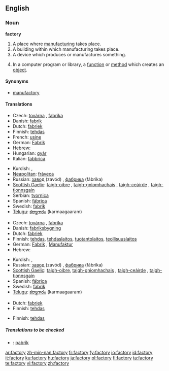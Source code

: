 ==English==

===Noun===
'''factory'''

# A place where [[manufacture|manufacturing]] takes place.
# A building within which manufacturing takes place.
# A device which produces or manufactures something.
# {{programming}} In a computer program or library, a [[function]] or [[method]] which creates an [[object]].

====Synonyms====
*[[manufactory]]

====Translations====
{{trans-top|manufacturing place}}
*Czech: [[továrna]] {{f}}, [[fabrika]] {{f}}
*Danish: [[fabrik]] {{c}}
*Dutch: [[fabriek]] {{f}}
*Finnish: [[tehdas]]
*French: [[usine]] {{f}}
*German: [[Fabrik]] {{f}}
*Hebrew: {{he-translation|מפעל|mif`ál}} {{m}}
*Hungarian: [[gyár]]
*Italian: [[fabbrica]] {{f}}
{{trans-mid}}
*Kurdish: {{KUchar|[[کارگه‌]]}}, {{KUchar|[[کارخانه‌]]}}
*[[Neapolitan]]: [[fràveca]] {{f}}
*Russian: [[завод]] (zavód) {{m}}, [[фабрика]] (fábrika) {{f}}
*[[Scottish Gaelic]]: [[taigh-oibre]] {{m}}, [[taigh-gnìomhachais]] {{m}}, [[taigh-ceàirde]] {{m}}, [[taigh-tionnsgain]] {{m}}
*Serbian: [[tvornica]] {{f}}
*Spanish: [[fábrica]] {{f}}
*Swedish: [[fabrik]] {{c}}
*[[Telugu]]: [[కర్మాగారం]] (karmaagaaram)
{{trans-bottom}}

{{trans-top|manufacturing building}}
*Czech: [[továrna]] {{f}}, [[fabrika]] {{f}}
*Danish: [[fabriksbygning]] {{c}}
*Dutch: [[fabriek]] {{f}}
*Finnish: [[tehdas]], [[tehdaslaitos]], [[tuotantolaitos]], [[teollisuuslaitos]]
*German: [[Fabrik]] {{f}}, [[Manufaktur]] {{f}}
*Hebrew: {{he-translation|מפעל|mif`ál}} {{m}}
{{trans-mid}}
*Kurdish: {{KUchar|[[کارگه‌]]}}, {{KUchar|[[کارخانه‌]]}}
*Russian: [[завод]] (zavód) {{m}}, [[фабрика]] (fábrika) {{f}}
*[[Scottish Gaelic]]: [[taigh-oibre]], [[taigh-gnìomhachais]] {{m}}, [[taigh-ceàirde]] {{m}}, [[taigh-tionnsgain]] {{m}}
*Spanish: [[fábrica]] {{f}}
*Swedish: [[fabrik]] {{c}}
*[[Telugu]]: [[కర్మాగారం]] (karmaagaaram)
{{trans-bottom}}

{{trans-top|producing device}}
*Dutch: [[fabriek]] {{f}}
*Finnish: [[tehdas]]
{{trans-mid}}
{{trans-bottom}}

{{trans-top|in computing, a function or method that creates objects}}
*Finnish: [[tehdas]]
{{trans-mid}}
{{trans-bottom}}

=====Translations to be checked=====
{{checktrans}}
*{{ttbc|Indonesian}}: [[pabrik]]

[[ar:factory]]
[[zh-min-nan:factory]]
[[fr:factory]]
[[fy:factory]]
[[io:factory]]
[[id:factory]]
[[it:factory]]
[[ku:factory]]
[[hu:factory]]
[[ja:factory]]
[[pl:factory]]
[[fi:factory]]
[[ta:factory]]
[[te:factory]]
[[vi:factory]]
[[zh:factory]]